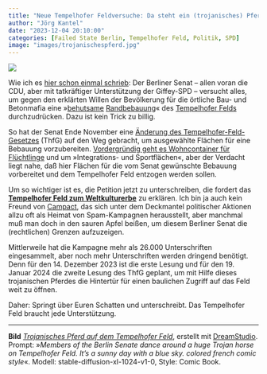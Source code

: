 ```yaml
---
title: "Neue Tempelhofer Feldversuche: Da steht ein (trojanisches) Pferd auf dem Feld"
author: "Jörg Kantel"
date: "2023-12-04 20:10:00"
categories: [Failed State Berlin, Tempelhofer Feld, Politik, SPD]
image: "images/trojanischespferd.jpg"
---
```


[![](images/trojanischespferd-b.jpg)](https://www.flickr.com/photos/schockwellenreiter/53375721813/)

Wie ich es [hier schon einmal schrieb](https://kantel.github.io/posts/2023081901_tempelhofer_feld/): Der Berliner Senat -- allen voran die CDU, aber mit tatkräftiger Unterstützung der Giffey-SPD -- versucht alles, um gegen den erklärten Willen der Bevölkerung für die örtliche Bau- und Betonmafia eine »[behutsame](https://www.rbb24.de/politik/beitrag/2023/11/berlin-cdu-bebauung-tempelhofer-feld-hochhaeuser-alexanderplatz-sbahn-ring.html) [Randbebauung](https://www.tagesspiegel.de/berlin/randbebauung-des-tempelhofer-feldes-cdu-fraktion-will-berliner-erneut-abstimmen-lassen-10840762.html)« des [Tempelhofer Felds](https://de.wikipedia.org/wiki/Tempelhofer_Feld) durchzudrücken. Dazu ist kein Trick zu billig.

So hat der Senat Ende November eine [Änderung des Tempelhofer-Feld-Gesetzes](https://www.thf100.de/index/articles/pressemitteilung-senatsplan-f%C3%BCr-%C3%A4nderung-des-thf-g-wird-integrative-projekte-zerst%C3%B6ren.html) (ThfG) auf den Weg gebracht, um ausgewählte Flächen für eine Bebauung vorzubereiten. [Vordergründig geht es Wohncontainer für Flüchtlinge](https://www.thf100.de/index/articles/pressemitteilung-trojanisches-pferd-im-galopp-aufs-tempelhofer-feld.html) und um »Integrations- und Sportflächen«, aber der Verdacht liegt nahe, daß hier Flächen für die vom Senat gewünschte Bebauung vorbereitet und dem Tempelhofer Feld entzogen werden sollen.

Um so wichtiger ist es, die Petition jetzt zu unterschreiben, die fordert das **[Tempelhofer Feld zum Weltkulturerbe](https://weact.campact.de/petitions/tempelhofer-feld-als-weltkulturerbe-eintragen)** zu erklären. Ich bin ja auch kein Freund von [Campact](https://de.wikipedia.org/wiki/Campact), das sich unter dem Deckmantel politischer Aktionen allzu oft als Heimat von Spam-Kampagnen herausstellt, aber manchmal muß man doch in den sauren Apfel beißen, um diesem Berliner Senat die (rechtlichen) Grenzen aufzuzeigen.

Mittlerweile hat die Kampagne mehr als 26.000 Unterschriften eingesammelt, aber noch mehr Unterschriften werden dringend benötigt. Denn für den 14. Dezember 2023 ist die erste Lesung und für den 19. Januar 2024 die zweite Lesung des ThfG geplant, um mit Hilfe dieses trojanischen Pferdes die Hintertür für einen baulichen Zugriff auf das Feld weit zu öffnen.

Daher: Springt über Euren Schatten und unterschreibt. Das Tempelhofer Feld braucht jede Unterstützung.

---

**Bild** *[Trojanisches Pferd auf dem Tempelhofer Feld](https://www.flickr.com/photos/schockwellenreiter/53375721813/)*, erstellt mit [DreamStudio](https://beta.dreamstudio.ai/generate). Prompt: »*Members of the Berlin Senate dance around a huge Trojan horse on Tempelhofer Feld. It's a sunny day with a blue sky. colored french comic style*«. Modell: stable-diffusion-xl-1024-v1-0, Style: Comic Book.

